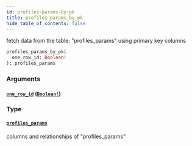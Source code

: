 ```yaml
---
id: profiles-params-by-pk
title: profiles_params_by_pk
hide_table_of_contents: false
---
```


fetch data from the table: "profiles_params" using primary key columns

```graphql
profiles_params_by_pk(
  one_row_id: Boolean!
): profiles_params
```

### Arguments

#### [`one_row_id`](#) ([`Boolean!`](/07-graphql/scalars/boolean))

### Type

#### [`profiles_params`](/07-graphql/objects/profiles-params)

columns and relationships of "profiles_params"
